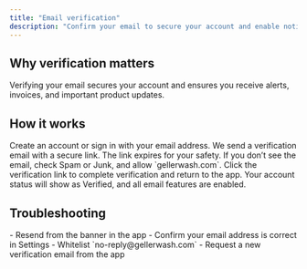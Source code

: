 ```yaml
---
title: "Email verification"
description: "Confirm your email to secure your account and enable notifications."
---
```


## Why verification matters

Verifying your email secures your account and ensures you receive alerts, invoices, and important product updates.

## How it works

<Steps>
<Step title="Sign up or sign in">
Create an account or sign in with your email address.
</Step>

<Step title="Check your inbox">
We send a verification email with a secure link. The link expires for your safety.

<Tip>
If you don’t see the email, check Spam or Junk, and allow `gellerwash.com`.
</Tip>
</Step>

<Step title="Confirm your email">
Click the verification link to complete verification and return to the app.

<Check>
Your account status will show as Verified, and all email features are enabled.
</Check>
</Step>
</Steps>

## Troubleshooting

<AccordionGroup>
<Accordion title="I didn't receive the email">
- Resend from the banner in the app
- Confirm your email address is correct in Settings
- Whitelist `no-reply@gellerwash.com`
</Accordion>

<Accordion title="The link expired">
- Request a new verification email from the app
</Accordion>
</AccordionGroup>

